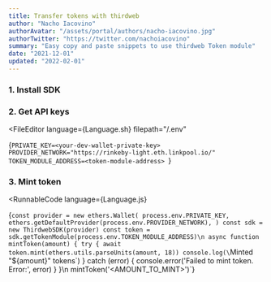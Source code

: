 ```yaml
---
title: Transfer tokens with thirdweb
author: "Nacho Iacovino"
authorAvatar: "/assets/portal/authors/nacho-iacovino.jpg"
authorTwitter: "https://twitter.com/nachoiacovino"
summary: "Easy copy and paste snippets to use thirdweb Token module"
date: "2021-12-01"
updated: "2022-02-01"
---
```




### 1. Install SDK
<Terminal/>


### 2. Get API keys

<FileEditor
  language={Language.sh}
  filepath="/.env"
>
{`PRIVATE_KEY=<your-dev-wallet-private-key>
PROVIDER_NETWORK="https://rinkeby-light.eth.linkpool.io/"
TOKEN_MODULE_ADDRESS=<token-module-address>
`}
</FileEditor>

### 3. Mint token

<RunnableCode
  language={Language.js}
>
{`const provider = new ethers.Wallet(
  process.env.PRIVATE_KEY,
  ethers.getDefaultProvider(process.env.PROVIDER_NETWORK),
)
const sdk = new ThirdwebSDK(provider)
const token = sdk.getTokenModule(process.env.TOKEN_MODULE_ADDRESS)\n
async function mintToken(amount) {
  try {
    await token.mint(ethers.utils.parseUnits(amount, 18))
    console.log(\`Minted "\${amount}" tokens\`)
  } catch (error) {
    console.error('Failed to mint token. Error:', error)
  }
}\n
mintToken('<AMOUNT_TO_MINT>')`}
</RunnableCode>

